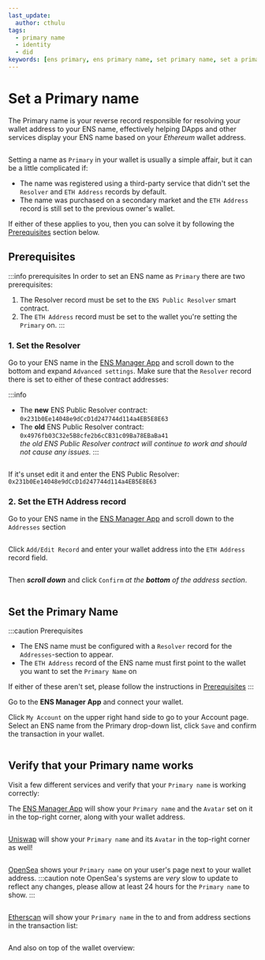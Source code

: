 ```yaml
---
last_update:
  author: cthulu
tags:
  - primary name
  - identity
  - did
keywords: [ens primary, ens primary name, set primary name, set a primary name, set a name on wallet, set wallet name, name my wallet, wallet naming]
---
```


# Set a Primary name

The Primary name is your reverse record responsible for resolving your wallet address to your ENS name, effectively helping DApps and other services display your ENS name based on your *Ethereum* wallet address.

<BrowserWindow url="https://app.ens.domains">
  <div style={{'background':'#f0f6fa'}}>
    <Image img="/img/howto/set-primary-name-verify-ensmanager.png"/>
  </div>
</BrowserWindow>

Setting a name as `Primary` in your wallet is usually a simple affair, but it can be a little complicated if:
 - The name was registered using a third-party service that didn't set the `Resolver` and `ETH Address` records by default.
 - The name was purchased on a secondary market and the `ETH Address` record is still set to the previous owner's wallet.

If either of these applies to you, then you can solve it by following the [Prerequisites](#prerequisites) section below.

## Prerequisites
:::info prerequisites
In order to set an ENS name as `Primary` there are two prerequisites:
1. The Resolver record must be set to the `ENS Public Resolver` smart contract.
1. The `ETH Address` record must be set to the wallet you're setting the `Primary` on.
:::

### 1. Set the Resolver
Go to your ENS name in the [ENS Manager App](https://app.ens.domains) and scroll down to the bottom and expand `Advanced settings`.
Make sure that the `Resolver` record there is set to either of these contract addresses:

:::info
 - The **new** ENS Public Resolver contract: `0x231b0Ee14048e9dCcD1d247744d114a4EB5E8E63`
 - The **old** ENS Public Resolver contract: `0x4976fb03C32e5B8cfe2b6cCB31c09Ba78EBaBa41`  
   _the old ENS Public Resolver contract will continue to work and should not cause any issues._
:::

<BrowserWindow url="https://app.ens.domains">
  <div style={{'background':'#f0f6fa'}}>
    <Image img="/img/howto/set-primary-name-resolver-1.png"/>
  </div>
</BrowserWindow>

If it's unset edit it and enter the ENS Public Resolver: `0x231b0Ee14048e9dCcD1d247744d114a4EB5E8E63`

### 2. Set the ETH Address record
Go to your ENS name in the [ENS Manager App](https://app.ens.domains) and scroll down to the `Addresses` section

<BrowserWindow url="https://app.ens.domains">
  <div style={{'background':'#f0f6fa'}}>
    <Image img="/img/howto/set-primary-name-ethaddress-1.png"/>
  </div>
</BrowserWindow>

Click `Add/Edit Record` and enter your wallet address into the `ETH Address` record field.

<BrowserWindow url="https://app.ens.domains">
  <div style={{'background':'#f0f6fa'}}>
    <Image img="/img/howto/set-primary-name-ethaddress-2.png"/>
  </div>
</BrowserWindow>

Then **_scroll down_** and click `Confirm` _at the **bottom** of the address section_.

<BrowserWindow url="https://app.ens.domains">
  <div style={{'background':'#f0f6fa'}}>
    <Image img="/img/howto/set-primary-name-ethaddress-3.png"/>
  </div>
</BrowserWindow>

## Set the Primary Name
:::caution Prerequisites
 - The ENS name must be configured with a `Resolver` record for the `Addresses`-section to appear.
 - The `ETH Address` record of the ENS name must first point to the wallet you want to set the `Primary Name` on

If either of these aren't set, please follow the instructions in [Prerequisites](#prerequisites)
:::

Go to the <Link to="https://app.ens.domains"><b>ENS Manager App</b></Link> and connect your wallet.

Click `My Account` on the upper right hand side to go to your Account page. Select an ENS name from the Primary drop-down list, click `Save` and confirm the transaction in your wallet.
<BrowserWindow url="https://app.ens.domains">
  <div style={{'background':'#f0f6fa'}}>
    <Image img="/img/howto/set-primary-name-1.png"/>
  </div>
</BrowserWindow>


## Verify that your Primary name works

Visit a few different services and verify that your `Primary name` is working correctly:

<Tabs>
<TabItem value="ENS Manager" default>

The [ENS Manager App](https://app.ens.domains) will show your `Primary name` and the `Avatar` set on it in the top-right corner, along with your wallet address.

<BrowserWindow url="https://app.ens.domains">
  <div style={{'background':'#f0f6fa'}}>
    <Image img="/img/howto/set-primary-name-verify-ensmanager.png"/>
  </div>
</BrowserWindow>

</TabItem>
<TabItem value="Uniswap">

[Uniswap](https://app.uniswap.org) will show your `Primary name` and its `Avatar` in the top-right corner as well!

<BrowserWindow url="https://app.uniswap.org">
<Image img="/img/howto/v3-set-avatar-services-uniswap.png"/>
</BrowserWindow>
</TabItem>
<TabItem value="OpenSea">

[OpenSea](https://opensea.io) shows your `Primary name` on your user's page next to your wallet address.
:::caution note
OpenSea's systems are _very_ slow to update to reflect any changes, please allow at least 24 hours for the `Primary name` to show.
:::

<BrowserWindow url="https://opensea.io">
<Image img="/img/howto/set-primary-name-verify-opensea.png"/>
</BrowserWindow>
</TabItem>
<TabItem value="etherscan">

[Etherscan](https://etherscan.io) will show your `Primary name` in the to and from address sections in the transaction list:

<BrowserWindow url="https://etherscan.io">
<Image img="/img/howto/set-primary-name-verify-etherscan-1.png"/>
</BrowserWindow>

And also on top of the wallet overview:

<BrowserWindow url="https://etherscan.io">
<Image img="/img/howto/set-primary-name-verify-etherscan-2.png"/>
</BrowserWindow>

</TabItem>
</Tabs>

